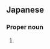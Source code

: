 ==Japanese==
{{ja-kanjitab|里|沙}}

===Proper noun===
{{ja-pos|proper|りさ}}

# {{given name|female|lang=ja|sort=りさ}}
